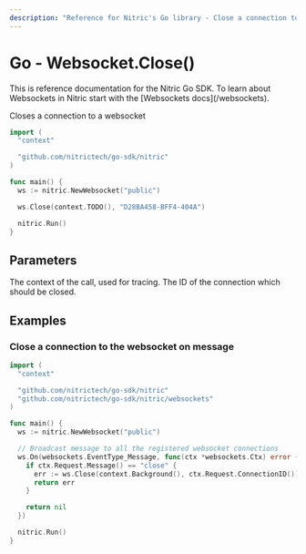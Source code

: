 ```yaml
---
description: "Reference for Nitric's Go library - Close a connection to a websocket"
---
```


# Go - Websocket.Close()

<Note>
  This is reference documentation for the Nitric Go SDK. To learn about
  Websockets in Nitric start with the [Websockets docs](/websockets).
</Note>

Closes a connection to a websocket

```go
import (
  "context"

  "github.com/nitrictech/go-sdk/nitric"
)

func main() {
  ws := nitric.NewWebsocket("public")

  ws.Close(context.TODO(), "D28BA458-BFF4-404A")

  nitric.Run()
}
```

## Parameters

<Properties>
  <Property name="ctx" required type="context">
    The context of the call, used for tracing.
  </Property>
  <Property name="connectionId" required type="string">
    The ID of the connection which should be closed.
  </Property>
</Properties>

## Examples

### Close a connection to the websocket on message

```go
import (
  "context"

  "github.com/nitrictech/go-sdk/nitric"
  "github.com/nitrictech/go-sdk/nitric/websockets"
)

func main() {
  ws := nitric.NewWebsocket("public")

  // Broadcast message to all the registered websocket connections
  ws.On(websockets.EventType_Message, func(ctx *websockets.Ctx) error {
    if ctx.Request.Message() == "close" {
      err := ws.Close(context.Background(), ctx.Request.ConnectionID())
      return err
    }

    return nil
  })

  nitric.Run()
}
```
